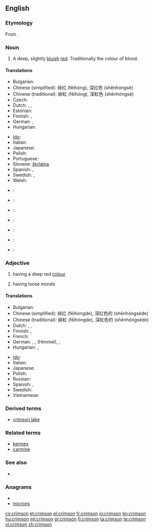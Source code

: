 {{wikipedia|dab=Crimson (disambiguation)|Crimson}}
==English==

===Etymology===
From {{etyl|fa}} {{fa-Arab|[[قرمز]]}}.

===Noun===
{{wikipedia}}
{{en-noun}}

# A deep, slightly [[blue|bluish]] [[red]]. Traditionally the colour of blood.
#: {{colour panel|DC143C}}

====Translations====
{{trans-top|colour}}
* Bulgarian: {{t|bg|пурпур|m}}
* Chinese (simplified): 绯红 (fēihóng), 深红色 (shēnhóngsè)
* Chinese (traditional): 緋紅 (fēihóng), 深紅色 (shēnhóngsè)
* Czech: {{t-|cs|karmínový}}
* Dutch: {{t+|nl|karmijnrood|n}}, {{t|nl|helrood|n}}, {{t|nl|dieprood|n}}
* Estonian: {{t-|et|karmiinpunane}}
* Finnish: {{t-|fi|verenpunainen}}, {{t-|fi|karmiininpunainen}}
* German: {{t|de|Purpur|n}}, {{t|de|Purpurrot|n}}
* Hungarian: {{t+|hu|karmazsin}}
{{trans-mid}}
* [[Ido]]: {{t+|io|karmezino|xs=Ido}}
* Italian: {{t+|it|cremisi}} {{inv}}
* Japanese: {{t|ja|深紅色|tr=しんくしょく, shinkushoku}}
* Polish: {{t+|pl|karmazyn|m}}
* Portuguese: {{t|pt|carmim}}
* Slovene: [[škrlatna]]
* Spanish: {{t-|es|carmín}}, {{t-|es|carmesí}}
* Swedish: {{t+|sv|karmosinröd}}, {{t-|sv|karmosin}}
* Welsh: {{t-|cy|rhudd|xs=Welsh}}
{{trans-bottom}}

{{checktrans-top}}
<!--Remove this section once all of the translations below have been moved into the tables above.-->
* {{ttbc|Catalan}}: {{t-|ca|carmesí}}
* {{ttbc|Hebrew}}: {{t+|he|ארגמן}}
* {{ttbc|Japanese}}: {{t-|ja|クリムゾン}}
* {{ttbc|Korean}}: {{t-|ko|심홍색|sc=Hang}}
{{trans-mid}}
* {{ttbc|Persian}}: {{t-|fa|زرشکی|xs=Persian}}
* {{ttbc|Portuguese}}: {{t-|pt|carmesim}}
* {{ttbc|Serbian}}: {{t-|sr|гримизна боја|sc=Cyrl}}
{{trans-bottom}}

===Adjective===
{{en-adj}}

# {{colour}} having a deep red [[color|colour]]
# having loose morals

====Translations====
{{trans-top|colour}}
* Bulgarian: {{t|bg|пурпурен}}
* Chinese (simplified): 绯红 (fēihóngde), 深红色的 (shēnhóngsède)
* Chinese (traditional): 緋紅 (fēihóngde), 深紅色的 (shēnhóngsède)
* Dutch: {{t+|nl|karmijnrood}}, {{t|nl|helrood}}, {{t|nl|dieprood}}
* Finnish: {{t-|fi|verenpunainen}}, {{t-|fi|karmiininpunainen}}
* French: {{t+|fr|cramoisi}}
* German: {{t|de|purpurn}}, {{t|de|purpurrot}}, {{t+|de|blutrot}} (Himmel), {{t|de|dunkelrot}},  {{t|de|karmesinrot}}
* Hungarian: {{t+|hu|karmazsin}}, {{t|hu|karmazsinvörös}}
{{trans-mid}}
* [[Ido]]: {{t+|io|karmezina|xs=Ido}}
* Italian: {{t+|it|cremisi}} {{inv}}
* Japanese: {{t|ja|深紅色|tr=しんくしょくの, shinkushoku no}}
* Polish: {{t+|pl|karmazynowy|m}}
* Russian: {{t|ru|пурпурный}}
* Spanish: {{t|es|carmín}}, {{t-|es|carmesí}}
* Swedish: {{t+|sv|karmosinröd}}
* Vietnamese: {{t-|vi|đỏ thắm|xs=Vietnamese}}
{{trans-bottom}}

{{trans-top|having loose morals}}
{{trans-mid}}
{{trans-bottom}}

===Derived terms===
* [[crimson lake]]

===Related terms===
* [[kermes]]
* [[carmine]]

===See also===
* {{list|en|reds}}

===Anagrams===
* {{alphagram|cimnors}}
* [[microns#English|microns]]

[[cs:crimson]]
[[et:crimson]]
[[el:crimson]]
[[fr:crimson]]
[[io:crimson]]
[[kn:crimson]]
[[hu:crimson]]
[[ml:crimson]]
[[pl:crimson]]
[[fi:crimson]]
[[ta:crimson]]
[[te:crimson]]
[[vi:crimson]]
[[zh:crimson]]